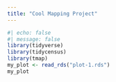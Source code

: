 ```yaml
---
title: "Cool Mapping Project"
---
```


```r
#| echo: false
#| message: false
library(tidyverse)
library(tidycensus)
library(tmap)
my_plot <- read_rds("plot-1.rds")
my_plot
```
